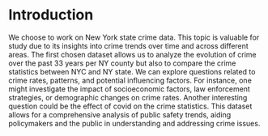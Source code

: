 # Introduction

We choose to work on New York state crime data. This topic is valuable for study due to its insights into crime trends over time and across different areas. The first chosen dataset allows us to analyze the evolution of crime over the past 33 years per NY county but also to compare the crime statistics between NYC and NY state. We can explore questions related to crime rates, patterns, and potential influencing factors. For instance, one might investigate the impact of socioeconomic factors, law enforcement strategies, or demographic changes on crime rates. Another interesting question could be the effect of covid on the crime statistics. This dataset allows for a comprehensive analysis of public safety trends, aiding policymakers and the public in understanding and addressing crime issues.
